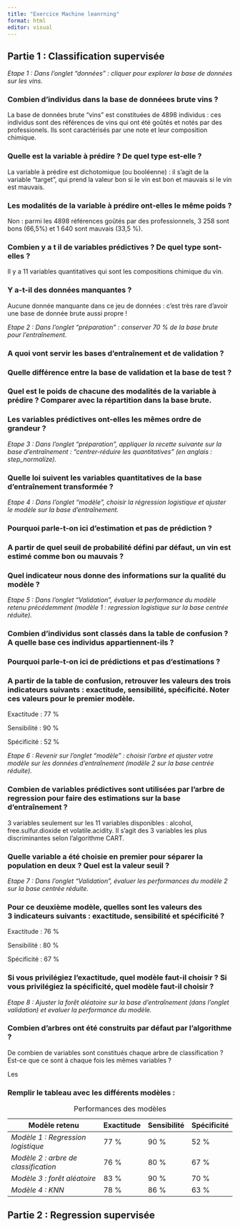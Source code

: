 ```yaml
---
title: "Exercice Machine leanrning"
format: html
editor: visual
---
```


## Partie 1 : Classification supervisée

*Etape 1 : Dans l'onglet "données" : cliquer pour explorer la base de données sur les vins.*

### Combien d'individus dans la base de donnéees brute vins ?

La base de données brute "vins" est constituées de 4898 individus : ces individus sont des références de vins qui ont été goûtés et notés par des professionels. Ils sont caractérisés par une note et leur composition chimique.

### Quelle est la variable à prédire ? De quel type est-elle ?

La variable à prédire est dichotomique (ou booléenne) : il s'agit de la variable "target", qui prend la valeur bon si le vin est bon et mauvais si le vin est mauvais.

### Les modalités de la variable à prédire ont-elles le même poids ?

Non : parmi les 4898 références goûtés par des professionnels, 3 258 sont bons (66,5%) et 1 640 sont mauvais (33,5 %).

### Combien y a t il de variables prédictives ? De quel type sont-elles ?

Il y a 11 variables quantitatives qui sont les compositions chimique du vin.

### Y a-t-il des données manquantes ?

Aucune donnée manquante dans ce jeu de données : c'est très rare d'avoir une base de donnée brute aussi propre !

*Etape 2 : Dans l'onglet "préparation" : conserver 70 % de la base brute pour l'entraînement.*

### A quoi vont servir les bases d'entraînement et de validation ?

### Quelle différence entre la base de validation et la base de test ?

### Quel est le poids de chacune des modalités de la variable à prédire ? Comparer avec la répartition dans la base brute.

### Les variables prédictives ont-elles les mêmes ordre de grandeur ?

*Etape 3 : Dans l'onglet "préparation", appliquer la recette suivante sur la base d'entraînement : "centrer-réduire les quantitatives" (en anglais : step_normalize).*

### Quelle loi suivent les variables quantitatives de la base d'entraînement transformée ?

*Etape 4 : Dans l'onglet "modèle", choisir la régression logistique et ajuster le modèle sur la base d'entraînement.*

### Pourquoi parle-t-on ici d'estimation et pas de prédiction ?

### A partir de quel seuil de probabilité défini par défaut, un vin est estimé comme bon ou mauvais ?

### Quel indicateur nous donne des informations sur la qualité du modèle ?

*Etape 5 : Dans l'onglet "Validation", évaluer la performance du modèle retenu précédemment (modèle 1 : regression logistique sur la base centrée réduite).*

### Combien d'individus sont classés dans la table de confusion ? A quelle base ces individus appartiennent-ils ?

### Pourquoi parle-t-on ici de prédictions et pas d'estimations ?

### A partir de la table de confusion, retrouver les valeurs des trois indicateurs suivants : exactitude, sensibilité, spécificité. Noter ces valeurs pour le premier modèle.

Exactitude : 77 %

Sensibilité : 90 %

Spécificité : 52 %

*Etape 6 : Revenir sur l'onglet "modèle" : choisir l'arbre et ajuster votre modèle sur les données d'entraînement (modèle 2 sur la base centrée réduite).*

### Combien de variables prédictives sont utilisées par l'arbre de regression pour faire des estimations sur la base d'entraînement ?

3 variables seulement sur les 11 variables disponibles : alcohol, free.sulfur.dioxide et volatile.acidity. Il s'agit des 3 variables les plus discriminantes selon l'algorithme CART.

### Quelle variable a été choisie en premier pour séparer la population en deux ? Quel est la valeur seuil ?

*Etape 7 : Dans l'onglet "Validation", évaluer les performances du modèle 2 sur la base centrée réduite.*

### Pour ce deuxième modèle, quelles sont les valeurs des 3 indicateurs suivants : exactitude, sensibilité et spécificité ?

Exactitude : 76 %

Sensibilité : 80 %

Spécificité : 67 %

### Si vous privilégiez l'exactitude, quel modèle faut-il choisir ? Si vous privilégiez la spécificité, quel modèle faut-il choisir ?

*Etape 8 : Ajuster la forêt aléatoire sur la base d'entraînement (dans l'onglet validation) et evaluer la performance du modèle.*

### Combien d'arbres ont été construits par défaut par l'algorithme ? 

De combien de variables sont constitués chaque arbre de classification ? Est-ce que ce sont à chaque fois les mêmes variables ?

Les

### Remplir le tableau avec les différents modèles :

| Modèle retenu                        | Exactitude | Sensibilité | Spécificité |
|------------------------------|--------------|--------------|--------------|
| *Modèle 1 : Regression logistique*   | 77 %       | 90 %        | 52 %        |
| *Modèle 2 : arbre de classification* | 76 %       | 80 %        | 67 %        |
| *Modèle 3 : forêt aléatoire*         | 83 %       | 90 %        | 70 %        |
| *Modèle 4 : KNN*                     | 78 %       | 86 %        | 63 %        |

: Performances des modèles

## Partie 2 : Regression supervisée
